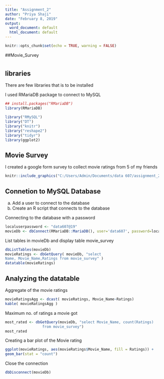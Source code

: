 ---
title: "Assignment_2"
author: "Priya Shaji"
date: "February 8, 2019"
output:
  word_document: default
  html_document: default
---

```{r setup, include=FALSE}
knitr::opts_chunk$set(echo = TRUE, warning = FALSE)
```

##Movie_Survey

# {.tabset}
## libraries
There are few libraries that is to be installed

I used RMariaDB package to connect to MySQL

```{r}
## install.packages("RMariaDB")
library(RMariaDB)
```

```{r}
library("RMySQL")
library("DT")
library("knitr")
library("reshape2")
library("tidyr")
library(ggplot2)
```

## Movie Survey

I created a google form survey to collect movie ratings from 5 of my friends

```{r}

knitr::include_graphics("C:/Users/Admin/Documents/data 607/assignment_2/image.jpg")
```


## Connetion to MySQL Database


(a) Add a user to connect to the database
(b) Create an R script that connects to the database

Connecting to the database with a password

```{r}
localuserpassword <- "data607@19"
movieDb <- dbConnect(RMariaDB::MariaDB(), user='data607', password=localuserpassword, dbname='movie_rating', host='localhost')

```

List tables in movieDb and display table movie_survey
```{r}
dbListTables(movieDb)
movieRatings <- dbGetQuery( movieDb, "select
Name, Movie_Name,Ratings from movie_survey" )
datatable(movieRatings)

```


## Analyzing the datatable

Aggregate of the movie ratings

```{r}
movieRatingsAgg <- dcast( movieRatings, Movie_Name~Ratings)
kable( movieRatingsAgg )

```


Maximum no. of ratings a movie got

```{r}
most_rated <- dbGetQuery(movieDb, "select Movie_Name, count(Ratings)
                 from movie_survey")
most_rated
```

Creating a bar plot of the Movie rating

```{r}
ggplot(movieRatings, aes(movieRatings$Movie_Name, fill = Ratings)) +
geom_bar(stat = "count")

```

Close the connection
```{r}
dbDisconnect(movieDb)
```



